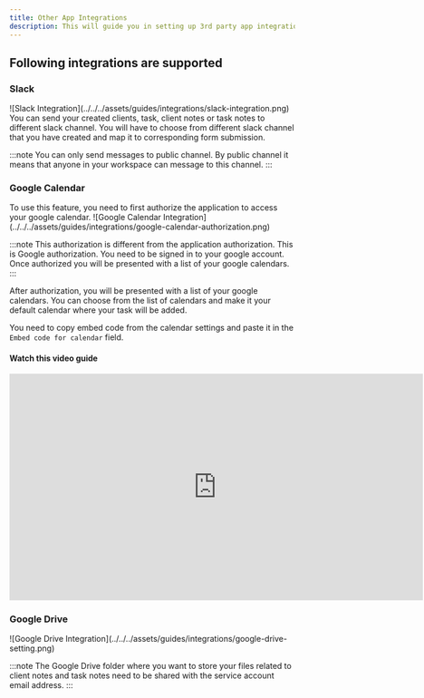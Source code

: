 ```yaml
---
title: Other App Integrations
description: This will guide you in setting up 3rd party app integrations.
---
```



## Following integrations are supported

### Slack

<SlackIcon />
![Slack Integration](../../../assets/guides/integrations/slack-integration.png) You
can send your created clients, task, client notes or task notes to different slack
channel. You will have to choose from different slack channel that you have created
and map it to corresponding form submission.

:::note
You can only send messages to public channel. By public channel it means that anyone in your workspace can message to this channel.
:::

### Google Calendar

<CalendarIcon />
To use this feature, you need to first authorize the application to access your google
calendar. ![Google Calendar Integration](../../../assets/guides/integrations/google-calendar-authorization.png)

:::note
This authorization is different from the application authorization. This
is Google authorization. You need to be signed in to your google account. Once authorized
you will be presented with a list of your google calendars.
:::

After authorization, you will be presented with a list of your google calendars. You
can choose from the list of calendars and make it your default calendar where your task will be added.

You need to copy embed code from the calendar settings and paste it in the `Embed code for calendar` field.

#### Watch this video guide

<div class="not-content ml-10">
  <iframe
    width="730"
    height="400"
    src="https://www.youtube.com/embed/paHSv4n2_sI"
    title="YouTube video player"
    frameborder="0"
    allow=""
    allowfullscreen
  ></iframe>
</div>

### Google Drive

<DriveIcon />
![Google Drive Integration](../../../assets/guides/integrations/google-drive-setting.png)

:::note
The Google Drive folder where you want to store your files related to client
notes and task notes need to be shared with the service account email address.
:::

<div class="not-content">
  <Comments />
</div>
